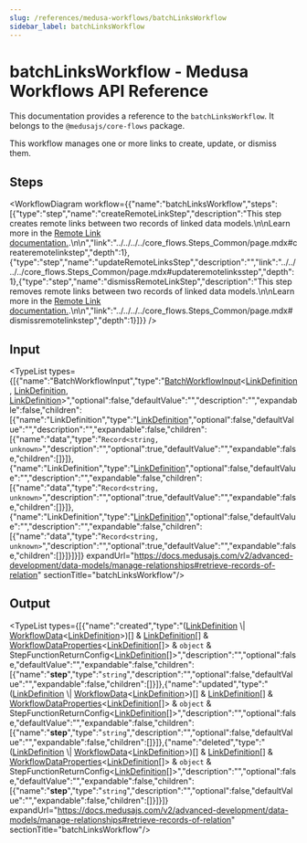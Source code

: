 ```yaml
---
slug: /references/medusa-workflows/batchLinksWorkflow
sidebar_label: batchLinksWorkflow
---
```



# batchLinksWorkflow - Medusa Workflows API Reference

This documentation provides a reference to the `batchLinksWorkflow`. It belongs to the `@medusajs/core-flows` package.

This workflow manages one or more links to create, update, or dismiss them.

## Steps

<WorkflowDiagram workflow={{"name":"batchLinksWorkflow","steps":[{"type":"step","name":"createRemoteLinkStep","description":"This step creates remote links between two records of linked data models.\n\nLearn more in the [Remote Link documentation.](https://docs.medusajs.com/v2/advanced-development/modules/remote-link#create-link).\n\n","link":"../../../../core_flows.Steps_Common/page.mdx#createremotelinkstep","depth":1},{"type":"step","name":"updateRemoteLinksStep","description":"","link":"../../../../core_flows.Steps_Common/page.mdx#updateremotelinksstep","depth":1},{"type":"step","name":"dismissRemoteLinkStep","description":"This step removes remote links between two records of linked data models.\n\nLearn more in the [Remote Link documentation.](https://docs.medusajs.com/v2/advanced-development/modules/remote-link#dismiss-link).\n\n","link":"../../../../core_flows.Steps_Common/page.mdx#dismissremotelinkstep","depth":1}]}} />

## Input

<TypeList types={[{"name":"BatchWorkflowInput","type":"[BatchWorkflowInput](../../../../../types/CommonTypes/types/types.CommonTypes.BatchWorkflowInput/page.mdx)&#60;[LinkDefinition](../../../../../types/ModulesSdkTypes/types/types.ModulesSdkTypes.LinkDefinition/page.mdx), [LinkDefinition](../../../../../types/ModulesSdkTypes/types/types.ModulesSdkTypes.LinkDefinition/page.mdx), [LinkDefinition](../../../../../types/ModulesSdkTypes/types/types.ModulesSdkTypes.LinkDefinition/page.mdx)&#62;","optional":false,"defaultValue":"","description":"","expandable":false,"children":[{"name":"LinkDefinition","type":"[LinkDefinition](../../../../../types/ModulesSdkTypes/types/types.ModulesSdkTypes.LinkDefinition/page.mdx)","optional":false,"defaultValue":"","description":"","expandable":false,"children":[{"name":"data","type":"`Record<string, unknown>`","description":"","optional":true,"defaultValue":"","expandable":false,"children":[]}]},{"name":"LinkDefinition","type":"[LinkDefinition](../../../../../types/ModulesSdkTypes/types/types.ModulesSdkTypes.LinkDefinition/page.mdx)","optional":false,"defaultValue":"","description":"","expandable":false,"children":[{"name":"data","type":"`Record<string, unknown>`","description":"","optional":true,"defaultValue":"","expandable":false,"children":[]}]},{"name":"LinkDefinition","type":"[LinkDefinition](../../../../../types/ModulesSdkTypes/types/types.ModulesSdkTypes.LinkDefinition/page.mdx)","optional":false,"defaultValue":"","description":"","expandable":false,"children":[{"name":"data","type":"`Record<string, unknown>`","description":"","optional":true,"defaultValue":"","expandable":false,"children":[]}]}]}]} expandUrl="https://docs.medusajs.com/v2/advanced-development/data-models/manage-relationships#retrieve-records-of-relation" sectionTitle="batchLinksWorkflow"/>

## Output

<TypeList types={[{"name":"created","type":"([LinkDefinition](../../../../../types/ModulesSdkTypes/types/types.ModulesSdkTypes.LinkDefinition/page.mdx) \\| [WorkflowData](../../../../../workflows/types/workflows.WorkflowData/page.mdx)&#60;[LinkDefinition](../../../../../types/ModulesSdkTypes/types/types.ModulesSdkTypes.LinkDefinition/page.mdx)&#62;)[] & [LinkDefinition](../../../../../types/ModulesSdkTypes/types/types.ModulesSdkTypes.LinkDefinition/page.mdx)[] & [WorkflowDataProperties](../../../../../workflows/types/workflows.WorkflowDataProperties/page.mdx)&#60;[LinkDefinition](../../../../../types/ModulesSdkTypes/types/types.ModulesSdkTypes.LinkDefinition/page.mdx)[]&#62; & `object` & StepFunctionReturnConfig&#60;[LinkDefinition](../../../../../types/ModulesSdkTypes/types/types.ModulesSdkTypes.LinkDefinition/page.mdx)[]&#62;","description":"","optional":false,"defaultValue":"","expandable":false,"children":[{"name":"__step__","type":"`string`","description":"","optional":false,"defaultValue":"","expandable":false,"children":[]}]},{"name":"updated","type":"([LinkDefinition](../../../../../types/ModulesSdkTypes/types/types.ModulesSdkTypes.LinkDefinition/page.mdx) \\| [WorkflowData](../../../../../workflows/types/workflows.WorkflowData/page.mdx)&#60;[LinkDefinition](../../../../../types/ModulesSdkTypes/types/types.ModulesSdkTypes.LinkDefinition/page.mdx)&#62;)[] & [LinkDefinition](../../../../../types/ModulesSdkTypes/types/types.ModulesSdkTypes.LinkDefinition/page.mdx)[] & [WorkflowDataProperties](../../../../../workflows/types/workflows.WorkflowDataProperties/page.mdx)&#60;[LinkDefinition](../../../../../types/ModulesSdkTypes/types/types.ModulesSdkTypes.LinkDefinition/page.mdx)[]&#62; & `object` & StepFunctionReturnConfig&#60;[LinkDefinition](../../../../../types/ModulesSdkTypes/types/types.ModulesSdkTypes.LinkDefinition/page.mdx)[]&#62;","description":"","optional":false,"defaultValue":"","expandable":false,"children":[{"name":"__step__","type":"`string`","description":"","optional":false,"defaultValue":"","expandable":false,"children":[]}]},{"name":"deleted","type":"([LinkDefinition](../../../../../types/ModulesSdkTypes/types/types.ModulesSdkTypes.LinkDefinition/page.mdx) \\| [WorkflowData](../../../../../workflows/types/workflows.WorkflowData/page.mdx)&#60;[LinkDefinition](../../../../../types/ModulesSdkTypes/types/types.ModulesSdkTypes.LinkDefinition/page.mdx)&#62;)[] & [LinkDefinition](../../../../../types/ModulesSdkTypes/types/types.ModulesSdkTypes.LinkDefinition/page.mdx)[] & [WorkflowDataProperties](../../../../../workflows/types/workflows.WorkflowDataProperties/page.mdx)&#60;[LinkDefinition](../../../../../types/ModulesSdkTypes/types/types.ModulesSdkTypes.LinkDefinition/page.mdx)[]&#62; & `object` & StepFunctionReturnConfig&#60;[LinkDefinition](../../../../../types/ModulesSdkTypes/types/types.ModulesSdkTypes.LinkDefinition/page.mdx)[]&#62;","description":"","optional":false,"defaultValue":"","expandable":false,"children":[{"name":"__step__","type":"`string`","description":"","optional":false,"defaultValue":"","expandable":false,"children":[]}]}]} expandUrl="https://docs.medusajs.com/v2/advanced-development/data-models/manage-relationships#retrieve-records-of-relation" sectionTitle="batchLinksWorkflow"/>

